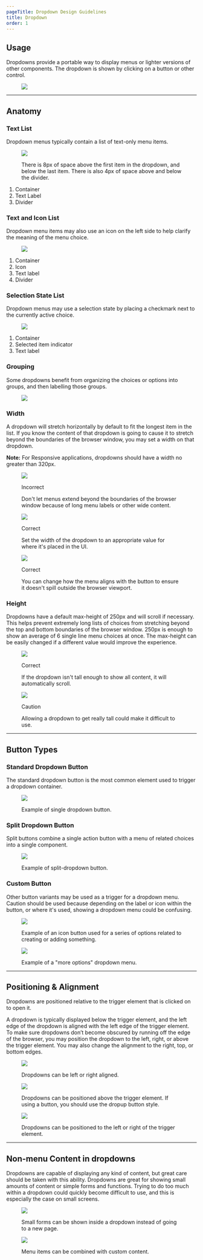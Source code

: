 ```yaml
---
pageTitle: Dropdown Design Guidelines
title: Dropdown
order: 1
---
```



<PageContent componentName="dropdown" type="design">

## Usage

Dropdowns provide a portable way to display menus or lighter versions of other components. The dropdown is shown by clicking on a button or other control.

<figure>
  <img src="../../images/dropdowns/dropdown-intro-example.png" alt=" " />
</figure>

---

## Anatomy

### Text List

Dropdown menus typically contain a list of text-only menu items.

<div class="two-col">
  <div class="row">
    <div class="col col-1">
      <figure>
        <img src="../../images/dropdowns/anatomy-text-list.png" alt=" " />
        <figcaption>
          <p>
            There is 8px of space above the first item in the dropdown, and
            below the last item. There is also 4px of space above and below the
            divider.
          </p>
        </figcaption>
      </figure>
    </div>
    <div class="col col-2">
      <ol>
        <li>Container</li>
        <li>Text Label</li>
        <li>Divider</li>
      </ol>
    </div>
  </div>
</div>

### Text and Icon List

Dropdown menu items may also use an icon on the left side to help clarify the meaning of the menu choice.

<div class="two-col">
  <div class="row">
    <div class="col col-1">
      <figure>
        <img src="../../images/dropdowns/anatomy-icon-and-text.png" alt=" " />
      </figure>
    </div>
    <div class="col col-2">
      <ol>
        <li>Container</li>
        <li>Icon</li>
        <li>Text label</li>
        <li>Divider</li>
      </ol>
    </div>
  </div>
</div>

### Selection State List

Dropdown menus may use a selection state by placing a checkmark next to the currently active choice.

<div class="two-col">
  <div class="row">
    <div class="col col-1">
      <figure>
        <img
          src="../../images/dropdowns/anatomy-selection-state-list.png"
          alt=" "
        />
      </figure>
    </div>
    <div class="col col-2">
      <ol>
        <li>Container</li>
        <li>Selected item indicator</li>
        <li>Text label</li>
      </ol>
    </div>
  </div>
</div>

### Grouping

Some dropdowns benefit from organizing the choices or options into groups, and then labelling those groups.

<div class="two-col">
  <div class="row">
    <div class="col col-1">
      <figure>
        <img src="../../images/dropdowns/dropdown-groups.png" alt=" " />
      </figure>
    </div>
    <div class="col col-2"></div>
  </div>
</div>

### Width

A dropdown will stretch horizontally by default to fit the longest item in the list. If you know the content of that dropdown is going to cause it to stretch beyond the boundaries of the browser window, you may set a width on that dropdown.

**Note:** For Responsive applications, dropdowns should have a width no greater than 320px.

<div class="two-col">
  <div class="row">
    <div class="col col-1">
      <figure>
        <img src="../../images/dropdowns/menu-too-wide.png" alt=" " />
        <figcaption>
          <p class="title title-incorrect">Incorrect</p>
          <p>
            Don't let menus extend beyond the boundaries of the browser window
            because of long menu labels or other wide content.
          </p>
        </figcaption>
      </figure>
    </div>
    <div class="col col-2">
      <figure>
        <img src="../../images/dropdowns/menu-item-wrapped.png" alt=" " />
        <figcaption>
          <p class="title title-correct">Correct</p>
          <p>
            Set the width of the dropdown to an appropriate value for where it's
            placed in the UI.
          </p>
        </figcaption>
      </figure>
    </div>
  </div>
  <div class="row">
    <div class="col col-1">
      <figure>
        <img src="../../images/dropdowns/menu-adjust-placement.png" alt=" " />
        <figcaption>
          <p class="title title-correct">Correct</p>
          <p>
            You can change how the menu aligns with the button to ensure it
            doesn't spill outside the browser viewport.
          </p>
        </figcaption>
      </figure>
    </div>
    <div class="col col-2"></div>
  </div>
</div>

### Height

Dropdowns have a default max-height of 250px and will scroll if necessary. This helps prevent extremely long lists of choices from stretching beyond the top and bottom boundaries of the browser window. 250px is enough to show an average of 6 single line menu choices at once. The max-height can be easily changed if a different value would improve the experience.

<div class="two-col">
  <div class="row">
    <div class="col col-1">
      <figure>
        <img src="../../images/dropdowns/menu-max-height.png" alt=" " />
        <figcaption>
          <p class="title title-correct">Correct</p>
          <p>
            If the dropdown isn't tall enough to show all content, it will
            automatically scroll.
          </p>
        </figcaption>
      </figure>
    </div>
    <div class="col col-2">
      <figure>
        <img src="../../images/dropdowns/menu-too-long.png" alt=" " />
        <figcaption>
          <p class="title title-caution">Caution</p>
          <p>
            Allowing a dropdown to get really tall could make it difficult to
            use.
          </p>
        </figcaption>
      </figure>
    </div>
  </div>
</div>

---

## Button Types

### Standard Dropdown Button

The standard dropdown button is the most common element used to trigger a dropdown container.

<div class="two-col">
  <div class="row">
    <div class="col col-1">
      <figure>
        <img src="../../images/dropdowns/simple-dropdown-button.png" alt=" " />
        <figcaption>
          <p>Example of single dropdown button.</p>
        </figcaption>
      </figure>
    </div>
    <div class="col col-2"></div>
  </div>
</div>

### Split Dropdown Button

Split buttons combine a single action button with a menu of related choices into a single component.

<div class="two-col">
  <div class="row">
    <div class="col col-1">
      <figure>
        <img src="../../images/dropdowns/split-dropdown-button.png" alt=" " />
        <figcaption>
          <p>Example of split-dropdown button.</p>
        </figcaption>
      </figure>
    </div>
    <div class="col col-2"></div>
  </div>
</div>

### Custom Button

Other button variants may be used as a trigger for a dropdown menu. Caution should be used because depending on the label or icon within the button, or where it's used, showing a dropdown menu could be confusing.

<div class="two-col">
  <div class="row">
    <div class="col col-1">
      <figure>
        <img
          src="../../images/dropdowns/custom-dropdown-button-1.png"
          alt=" "
        />
        <figcaption>
          <p>
            Example of an icon button used for a series of options related to
            creating or adding something.
          </p>
        </figcaption>
      </figure>
    </div>
    <div class="col col-2">
      <figure>
        <img
          src="../../images/dropdowns/custom-dropdown-button-2.png"
          alt=" "
        />
        <figcaption>
          <p>Example of a "more options" dropdown menu.</p>
        </figcaption>
      </figure>
    </div>
  </div>
</div>

---

## Positioning & Alignment

Dropdowns are positioned relative to the trigger element that is clicked on to open it.

A dropdown is typically displayed below the trigger element, and the left edge of the dropdown is aligned with the left edge of the trigger element. To make sure dropdowns don’t become obscured by running off the edge of the browser, you may position the dropdown to the left, right, or above the trigger element. You may also change the alignment to the right, top, or bottom edges.

<figure>
  <img src="../../images/dropdowns/dropdown-alignment-1.png" alt=" " />
  <figcaption>
    <p>Dropdowns can be left or right aligned.</p>
  </figcaption>
</figure>
<span class="horizontal-spacer"></span>
<figure>
  <img src="../../images/dropdowns/dropdown-alignment-2.png" alt=" " />
  <figcaption>
    <p>
      Dropdowns can be positioned above the trigger element. If using a button,
      you should use the dropup button style.
    </p>
  </figcaption>
</figure>
<span class="horizontal-spacer"></span>
<figure>
  <img src="../../images/dropdowns/dropdown-alignment-3.png" alt=" " />
  <figcaption>
    <p>
      Dropdowns can be positioned to the left or right of the trigger element.
    </p>
  </figcaption>
</figure>

---

## Non-menu Content in dropdowns

Dropdowns are capable of displaying any kind of content, but great care should be taken with this ability. Dropdowns are great for showing small amounts of content or simple forms and functions. Trying to do too much within a dropdown could quickly become difficult to use, and this is especially the case on small screens.

<div class="two-col">
  <div class="row">
    <div class="col col-1">
      <figure>
        <img src="../../images/dropdowns/dropdown-signin-form.png" alt=" " />
        <figcaption>
          <p>
            Small forms can be shown inside a dropdown instead of going to a new
            page.
          </p>
        </figcaption>
      </figure>
    </div>
    <div class="col col-2">
      <figure>
        <img src="../../images/dropdowns/dropdown-custom-content.png" alt=" " />
        <figcaption>
          <p>Menu items can be combined with custom content.</p>
        </figcaption>
      </figure>
    </div>
  </div>
</div>

</PageContent>